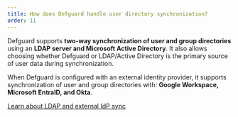 ```yaml
---
title: How does Defguard handle user directory synchronization?
order: 11
---
```


Defguard supports **two-way synchronization of user and group directories** using an **LDAP server and Microsoft Active Directory**. It also allows choosing whether Defguard or LDAP/Active Directory is the primary source of user data during synchronization.

When Defguard is configured with an external identity provider, it supports synchronization of user and group directories with: **Google Workspace, Microsoft EntraID, and Okta**.

[Learn about LDAP and external IdP sync](https://docs.defguard.net/features/ldap-and-active-directory-integration)

